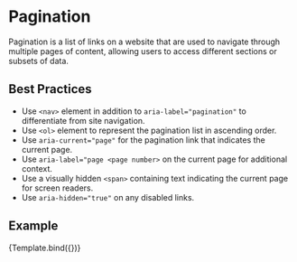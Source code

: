 

<Meta title="Components/Pagination" component={Pagination} />


# Pagination

Pagination is a list of links on a website that are used to navigate through multiple pages of content, allowing users to access different sections or subsets of data.

## Best Practices
- Use `<nav>` element in addition to `aria-label="pagination"` to differentiate from site navigation.
- Use `<ol>` element to represent the pagination list in ascending order.
- Use `aria-current="page"` for the pagination link that indicates the current page.
- Use `aria-label="page <page number>` on the current page for additional context.
- Use a visually hidden `<span>` containing text indicating the current page for screen readers.
- Use `aria-hidden="true"` on any disabled links.

## Example

<Canvas>
	<Story
		name="Pagination"
		args={{
			urls: [
				{
					url: '/page1',
					pageNumber: 1
				},
				{
					url: '/page2',
					pageNumber: 2
				},
				{
					url: '/page3',
					pageNumber: 3
				},
				{
					url: '/page4',
					pageNumber: 4
				},
				{
					url: '/page5',
					pageNumber: 5
				}
			]
		}}>
		{Template.bind({})}
	</Story>
</Canvas>
